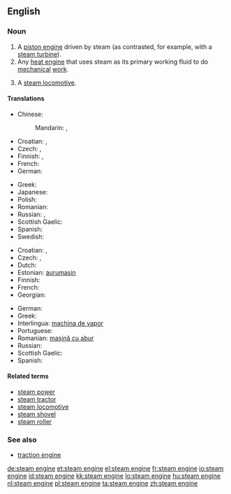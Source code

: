 ==English==

===Noun===
{{en-noun|sg=[[steam]] [[engine]]}}

# A [[piston engine]] driven by steam (as contrasted, for example, with a [[steam turbine]]).
# Any [[heat engine]] that uses steam as its primary working fluid to do [[mechanical]] [[work]].
# {{British}} A [[steam locomotive]].

====Translations====
{{trans-top|piston engine driven by steam}}
* Chinese:
*: Mandarin: {{t|zh|蒸汽機|sc=Hani}}, {{t|zh|蒸汽机|tr=zhēngqìjī|sc=Hani}}
* Croatian: {{t-|hr|parni stroj|m}}, {{t|hr|parni stapni stroj|m}}
* Czech: {{t-|cs|parní stroj|m}}, {{t-|cs|parostroj|m}}
* Finnish: {{t-|fi|höyrykone}}, {{t-|fi|mäntähöyrykone}}
* French: {{t|fr|machine à vapeur|f}}
* German: {{t|de|Dampfmaschine|f}}
{{trans-mid}}
* Greek: {{t+|el|ατμομηχανή|f|tr=atmomichaní|sc=Grek}}
* Japanese: {{t|ja|蒸気機関|tr=じょうききかん, jōki kikan|sc=Jpan}}
* Polish: {{t+|pl|maszyna|f}} {{t|pl|parowy|alt=parowa}}
* Romanian: {{t|ro|mașină cu abur|f}}
* Russian: {{t|ru|паровая машина|f|tr=parovája mašína|sc=Cyrl}}, {{t|ru|паровой двигатель|m|tr=parovój dvígatelʹ|sc=Cyrl}}
* Scottish Gaelic: {{t-|gd|einnsean-smùide|m|xs=Scottish Gaelic}}
* Spanish: {{t|es|máquina de vapor|f}}
* Swedish: {{t|sv|ångmaskin|c}}
{{trans-bottom}}

{{trans-top|any steam-driven heat engine}}
* Croatian: {{t-|hr|parni stroj|m}}, {{t-|hr|parostroj|m}}
* Czech: {{t-|cs|parní stroj|m}}, {{t-|cs|parostroj|m}}
* Dutch: {{t+|nl|stoommachine|f}}
* Estonian: [[aurumasin]]
* Finnish: {{t-|fi|höyrykone}}
* French: {{t+|fr|machine à vapeur|f}}
* Georgian: {{t|ka|ორთქლის მანქანა|tr=ort'k'lis mank'ana|sc=Geor}}
{{trans-mid}}
* German: {{t+|de|Dampfmaschine|f}}
* Greek: {{t+|el|ατμομηχανή|f|tr=atmomichaní|sc=Grek}}
* Interlingua: [[machina de vapor]]
* Portuguese: {{t+|pt|máquina a vapor|f}}
* Romanian: [[mașină cu abur]]
* Russian: {{t|ru|паровая машина|f|tr=parovája mašína|sc=Cyrl}}
* Scottish Gaelic: {{t-|gd|einnsean-smùide|m|xs=Scottish Gaelic}}
* Spanish: {{t|es|máquina de vapor|f}}
{{trans-bottom}}

{{trans-see|steam locomotive}}

====Related terms====
* [[steam power]]
* [[steam tractor]]
* [[steam locomotive]]
* [[steam shovel]]
* [[steam roller]]

===See also===
* [[traction engine]]

[[de:steam engine]]
[[et:steam engine]]
[[el:steam engine]]
[[fr:steam engine]]
[[io:steam engine]]
[[id:steam engine]]
[[kk:steam engine]]
[[lo:steam engine]]
[[hu:steam engine]]
[[nl:steam engine]]
[[pl:steam engine]]
[[ta:steam engine]]
[[zh:steam engine]]
